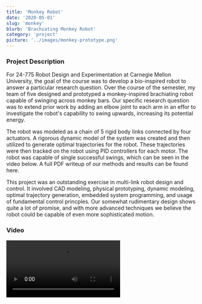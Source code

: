 ```yaml
---
title: 'Monkey Robot'
date: '2020-05-01'
slug: 'monkey'
blurb: 'Brachiating Monkey Robot'
category: 'project'
picture: '../images/monkey-prototype.png'
---
```


### Project Description

For 24-775 Robot Design and Experimentation at Carnegie Mellon University, the goal of the course was to develop a bio-inspired robot to answer a particular research question. Over the course of the semester, my team of five designed and prototyped a monkey-inspired brachiating robot capable of swinging across monkey bars. Our specific research question was to extend prior work by adding an elbow joint to each arm in an effor to investigate the robot's capability to swing upwards, increasing its potential energy.

The robot was modeled as a chain of 5 rigid body links connected by four actuators. A rigorous dynamic model of the system was created and then utilized to generate optimal trajectories for the robot. These trajectories were then tracked on the robot using PID controllers for each motor. The robot was capable of single successful swings, which can be seen in the video below. A full PDF writeup of our methods and results <PostLink href="/monkey-report.pdf">can be found here</PostLink>.

This project was an outstanding exercise in multi-link robot design and control. It involved CAD modeling, physical prototyping, dynamic modeling, optimal trajectory generation, embedded system programming, and usage of fundamental control princples. Our somewhat rudimentary design shows quite a lot of promise, and with more advanced techniques we believe the robot could be capable of even more sophisticated motion.

### Video

<Video src='https://www.youtube.com/embed/pT8WLgFN8Ys' title='monkey-robot' />
